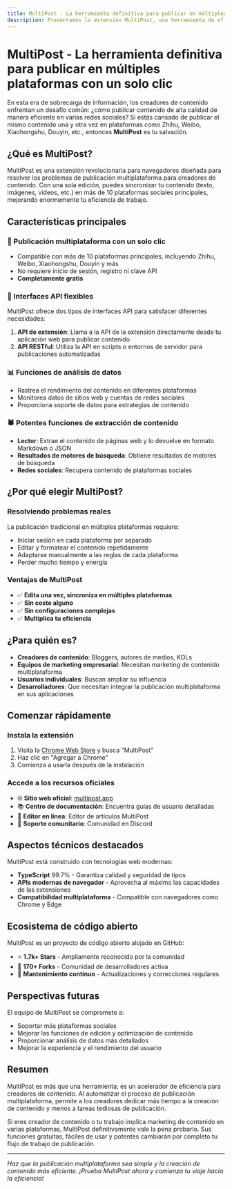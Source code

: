 ```yaml
---
title: MultiPost - La herramienta definitiva para publicar en múltiples plataformas con un solo clic
description: Presentamos la extensión MultiPost, una herramienta de eficiencia que ayuda a los creadores de contenido a publicar en varias plataformas con un solo clic.
---
```


# MultiPost - La herramienta definitiva para publicar en múltiples plataformas con un solo clic

En esta era de sobrecarga de información, los creadores de contenido enfrentan un desafío común: ¿cómo publicar contenido de alta calidad de manera eficiente en varias redes sociales? Si estás cansado de publicar el mismo contenido una y otra vez en plataformas como Zhihu, Weibo, Xiaohongshu, Douyin, etc., entonces **MultiPost** es tu salvación.

## ¿Qué es MultiPost?

MultiPost es una extensión revolucionaria para navegadores diseñada para resolver los problemas de publicación multiplataforma para creadores de contenido. Con una sola edición, puedes sincronizar tu contenido (texto, imágenes, videos, etc.) en más de 10 plataformas sociales principales, mejorando enormemente tu eficiencia de trabajo.

## Características principales

### 🚀 Publicación multiplataforma con un solo clic
- Compatible con más de 10 plataformas principales, incluyendo Zhihu, Weibo, Xiaohongshu, Douyin y más
- No requiere inicio de sesión, registro ni clave API
- **Completamente gratis**

### 🔧 Interfaces API flexibles
MultiPost ofrece dos tipos de interfaces API para satisfacer diferentes necesidades:

1. **API de extensión**: Llama a la API de la extensión directamente desde tu aplicación web para publicar contenido
2. **API RESTful**: Utiliza la API en scripts o entornos de servidor para publicaciones automatizadas

### 📊 Funciones de análisis de datos
- Rastrea el rendimiento del contenido en diferentes plataformas
- Monitorea datos de sitios web y cuentas de redes sociales
- Proporciona soporte de datos para estrategias de contenido

### 🕷️ Potentes funciones de extracción de contenido
- **Lector**: Extrae el contenido de páginas web y lo devuelve en formato Markdown o JSON
- **Resultados de motores de búsqueda**: Obtiene resultados de motores de búsqueda
- **Redes sociales**: Recupera contenido de plataformas sociales

## ¿Por qué elegir MultiPost?

### Resolviendo problemas reales
La publicación tradicional en múltiples plataformas requiere:
- Iniciar sesión en cada plataforma por separado
- Editar y formatear el contenido repetidamente
- Adaptarse manualmente a las reglas de cada plataforma
- Perder mucho tiempo y energía

### Ventajas de MultiPost
- ✅ **Edita una vez, sincroniza en múltiples plataformas**
- ✅ **Sin coste alguno**
- ✅ **Sin configuraciones complejas**
- ✅ **Multiplica tu eficiencia**

## ¿Para quién es?

- **Creadores de contenido**: Bloggers, autores de medios, KOLs
- **Equipos de marketing empresarial**: Necesitan marketing de contenido multiplataforma
- **Usuarios individuales**: Buscan ampliar su influencia
- **Desarrolladores**: Que necesitan integrar la publicación multiplataforma en sus aplicaciones

## Comenzar rápidamente

### Instala la extensión
1. Visita la [Chrome Web Store](https://chrome.google.com/webstore/) y busca "MultiPost"
2. Haz clic en "Agregar a Chrome"
3. Comienza a usarla después de la instalación

### Accede a los recursos oficiales
- 🌐 **Sitio web oficial**: [multipost.app](https://multipost.app)
- 📚 **Centro de documentación**: Encuentra guías de usuario detalladas
- 🎨 **Editor en línea**: Editor de artículos MultiPost
- 💬 **Soporte comunitario**: Comunidad en Discord

## Aspectos técnicos destacados

MultiPost está construido con tecnologías web modernas:
- **TypeScript** 99.7% - Garantiza calidad y seguridad de tipos
- **APIs modernas de navegador** - Aprovecha al máximo las capacidades de las extensiones
- **Compatibilidad multiplataforma** - Compatible con navegadores como Chrome y Edge

## Ecosistema de código abierto

MultiPost es un proyecto de código abierto alojado en GitHub:
- ⭐ **1.7k+ Stars** - Ampliamente reconocido por la comunidad
- 🔀 **170+ Forks** - Comunidad de desarrolladores activa
- 🐛 **Mantenimiento continuo** - Actualizaciones y correcciones regulares

## Perspectivas futuras

El equipo de MultiPost se compromete a:
- Soportar más plataformas sociales
- Mejorar las funciones de edición y optimización de contenido
- Proporcionar análisis de datos más detallados
- Mejorar la experiencia y el rendimiento del usuario

## Resumen

MultiPost es más que una herramienta; es un acelerador de eficiencia para creadores de contenido. Al automatizar el proceso de publicación multiplataforma, permite a los creadores dedicar más tiempo a la creación de contenido y menos a tareas tediosas de publicación.

Si eres creador de contenido o tu trabajo implica marketing de contenido en varias plataformas, MultiPost definitivamente vale la pena probarlo. Sus funciones gratuitas, fáciles de usar y potentes cambiarán por completo tu flujo de trabajo de publicación.

<Cards>
  <Card title="Visitar sitio web oficial" href="https://multipost.app" />
  <Card title="Ver proyecto en GitHub" href="https://github.com/leaperone/MultiPost-Extension" />
  <Card title="Descargar extensión de Chrome" href="https://chrome.google.com/webstore/" />
  <Card title="Unirse a la comunidad de Discord" href="#" />
</Cards>

---

*Haz que la publicación multiplataforma sea simple y la creación de contenido más eficiente. ¡Prueba MultiPost ahora y comienza tu viaje hacia la eficiencia!* 